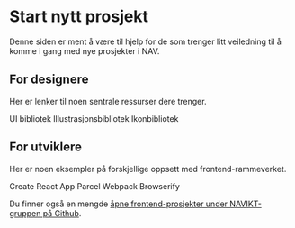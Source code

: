 
# Start nytt prosjekt

<Ingress>
    Denne siden er ment å være til hjelp for de som trenger litt veiledning til å komme i gang med nye prosjekter i NAV.
</Ingress>

## For designere

Her er lenker til noen sentrale ressurser dere trenger.

<Lenkepanel className="resource-link" href="#" border>
    <SketchLogo />
    UI bibliotek
</Lenkepanel>
<Lenkepanel className="resource-link" href="https://sketch.cloud/s/mb53w" border>
    <SketchLogo />
    Illustrasjons&shy;bibliotek
</Lenkepanel>
<Lenkepanel className="resource-link" href="https://sketch.cloud/s/G9QxO" border>
    <SketchLogo />
    Ikon&shy;bibliotek
</Lenkepanel>

## For utviklere

Her er noen eksempler på forskjellige oppsett med frontend-rammeverket.

<Lenkepanel className="resource-link" href="https://github.com/navikt/nav-frontend-moduler/tree/master/examples/cra" border>
    <GithubLogo />
    Create React App
</Lenkepanel>
<Lenkepanel className="resource-link" href="https://github.com/navikt/nav-frontend-moduler/tree/master/examples/parcel" border>
    <GithubLogo />
    Parcel
</Lenkepanel>
<Lenkepanel className="resource-link" href="https://github.com/navikt/nav-frontend-moduler/tree/master/examples/webpack" border>
    <GithubLogo />
    Webpack
</Lenkepanel>
<Lenkepanel className="resource-link" href="https://github.com/navikt/nav-frontend-moduler/tree/master/examples/legacy" border>
    <GithubLogo />
    Browserify
</Lenkepanel>

Du finner også en mengde [åpne frontend-prosjekter under NAVIKT-gruppen på Github](https://github.com/navikt?utf8=✓&q=frontend&type=&language=).